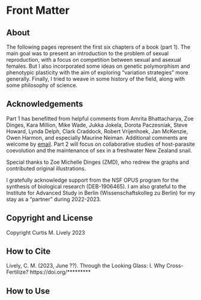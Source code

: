 # Front Matter {.unnumbered}

## About

The following pages represent the first six chapters of a book (part 1).
The main goal was to present an introduction to the problem of sexual
reproduction, with a focus on competition between sexual and asexual
females. But I also incorporated some ideas on genetic polymorphism and
phenotypic plasticity with the aim of exploring "variation strategies"
more generally. Finally, I tried to weave in some history of the field,
along with some philosophy of science.

## Acknowledgements

Part 1 has benefitted from helpful comments from Amrita Bhattacharya,
Zoe Dinges, Kara Million, Mike Wade, Jukka Jokela, Dorota Paczesniak,
Steve Howard, Lynda Delph, Clark Craddock, Robert Vrijenhoek, Jan
McKenzie, Owen Harmon, and especially Maurine Neiman. Additional
comments are welcome by [email](mailto:clively@indiana.edu). Part 2 will focus
on collaborative studies of host-parasite coevolution and the
maintenance of sex in a freshwater New Zealand snail.

Special thanks to Zoe Michelle Dinges (ZMD), who redrew the graphs and
contributed original illustrations.

I gratefully acknowledge support from the NSF OPUS program for the
synthesis of biological research (DEB-1906465). I am also grateful to
the Institute for Advanced Study in Berlin (Wissenschaftskolleg zu
Berlin) for my stay as a "partner" during 2022-2023.

## Copyright and License

Copyright Curtis M. Lively 2023

## How to Cite

Lively, C. M. (2023, June ??). Through the Looking Glass: I. Why Cross-Fertilize? https://doi.org/\*\*\*\*\*\*\*\*\*

## How to Use